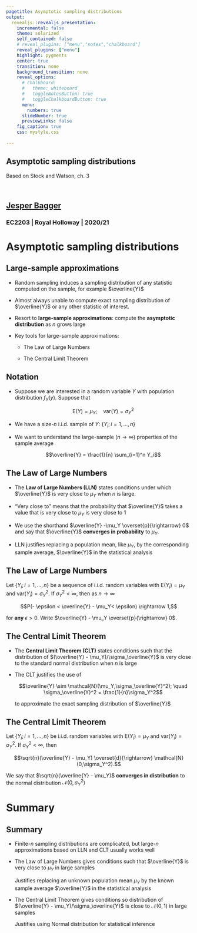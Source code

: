 ```yaml
---
pagetitle: Asymptotic sampling distributions
output: 
  revealjs::revealjs_presentation:
    incremental: false
    theme: solarized
    self_contained: false
    # reveal_plugins: ["menu","notes","chalkboard"]
    reveal_plugins: ["menu"]
    highlight: pygments
    center: true
    transition: none
    background_transition: none 
    reveal_options:
      # chalkboard:
      #   theme: whiteboard
      #   toggleNotesButton: true
      #   toggleChalkboardButton: true
      menu:
        numbers: true
      slideNumber: true
      previewLinks: false
    fig_caption: true
    css: mystyle.css
    
--- 
```


<section>

<h1>Asymptotic sampling distributions</h1>

Based on Stock and Watson, ch. 3

<br>

<h2>[Jesper Bagger](mailto:jesper.bagger@rhul.ac.uk)</h2>

<h3>EC2203 | Royal Holloway | 2020/21</h3>

</section>

# Asymptotic sampling distributions

## Large-sample approximations

- Random sampling induces a sampling distribution of any statistic computed on the sample, for example $\overline{Y}$

- Almost always unable to compute exact sampling distribution of $\overline{Y}$ or any other statistic of interest.

- Resort to **large-sample approximations**: compute the **asymptotic distribution** as $n$ grows large

- Key tools for large-sample approximations:

  - The Law of Large Numbers
  
  - The Central Limit Theorem
  
## Notation

- Suppose we are interested in a random variable $Y$ with population distribution $f_Y(y)$. Suppose that 

  $$\mathrm{E}(Y)=\mu_Y; \quad \mathrm{var}(Y) = \sigma_Y^2$$

- We have a size-$n$ i.i.d. sample of $Y$: $\{Y_i;i=1,...,n\}$

- We want to understand the large-sample ($n \rightarrow \infty$) properties of the sample average

  $$\overline{Y} = \frac{1}{n} \sum_{i=1}^n Y_i$$
  
## The Law of Large Numbers

- The **Law of Large Numbers (LLN)** states conditions under which $\overline{Y}$ is very close to $\mu_Y$ when $n$ is large.

- "Very close to" means that the probability that $\overline{Y}$ takes a value that is very close to $\mu_Y$ is very close to 1

- We use the shorthand $\overline{Y} -\mu_Y \overset{p}{\rightarrow} 0$ and say that $\overline{Y}$ **converges in probability** to $\mu_Y$.

- LLN justifies replacing a population mean, like $\mu_Y$, by the corresponding sample average, $\overline{Y}$ in the statistical analysis

## The Law of Large Numbers

<div class="box">

Let $\{Y_i; i=1,...,n\}$ be a sequence of i.i.d. random variables with $\mathrm{E}(Y_i) = \mu_Y$ and $\mathrm{var}(Y_i) = \sigma^2_Y$. If $\sigma^2_Y < \infty$, then as $n \rightarrow \infty$

$$P(- \epsilon < \overline{Y} - \mu_Y< \epsilon) \rightarrow 1,$$

for **any** $\epsilon > 0$. Write $\overline{Y} - \mu_Y \overset{p}{\rightarrow} 0$.

</div>

## The Central Limit Theorem

- The **Central Limit Theorem (CLT)** states conditions such that the distribution of $(\overline{Y} - \mu_Y)/\sigma_\overline{Y}$ is very close to the standard normal distribution when $n$ is large

- The CLT justifies the use of 

  $$\overline{Y} \sim \mathcal{N}(\mu_Y,\sigma_\overline{Y}^2); \quad \sigma_\overline{Y}^2 = \frac{1}{n}\sigma_Y^2$$

  to approximate the exact sampling distribution of $\overline{Y}$

<!-- - Remarkably, the approximation does not depend on the distribution of the individual $Y_i$'s in $\overline{Y}$. -->

## The Central Limit Theorem

<div class="box">

Let $\{Y_i; i=1,...,n\}$ be i.i.d. random variables with $\mathrm{E}(Y_i) = \mu_Y$ and $\mathrm{var}(Y_i) = \sigma^2_Y$. If $\sigma^2_Y < \infty$, then

$$\sqrt{n}(\overline{Y} - \mu_Y) \overset{d}{\rightarrow} \mathcal{N}(0,\sigma_Y^2).$$

We say that $\sqrt{n}(\overline{Y} - \mu_Y)$ **converges in distribution** to the normal distribution $\mathcal{N}(0,\sigma_Y^2)$

</div>

# Summary

## Summary

- Finite-$n$ sampling distributions are complicated, but large-$n$ approximations based on LLN and CLT usually works well 

- The Law of Large Numbers gives conditions such that $\overline{Y}$ is very close to $\mu_Y$ in large samples 

  Justifies replacing an unknown population mean $\mu_Y$ by the known sample average $\overline{Y}$ in the statistical analysis

- The Central Limit Theorem gives conditions so distribution of $(\overline{Y} - \mu_Y)/\sigma_\overline{Y}$ is close to $\mathcal{N}(0,1)$ in large samples

  Justifies using Normal distribution for statistical inference

